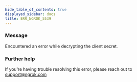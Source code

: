 ```yaml
---
hide_table_of_contents: true
displayed_sidebar: docs
title: ERR_NGROK_5539
---
```


### Message

Encountered an error while decrypting the client secret.

### Further help

If you're having trouble resolving this error, please reach out to [support@ngrok.com](mailto:support@ngrok.com?subject=Help%20with%20ERR_NGROK_5539)
